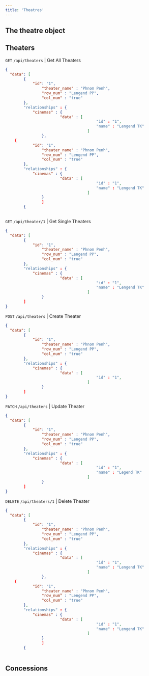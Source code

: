 ```yaml
---
title: 'Theatres'
---
```


## The theatre object

## Theaters

`GET` `/api/theaters` | Get All Theaters 

```json
{
  "data": [
		{
		    "id": "1",
				"theater_name" : "Phnom Penh",
				"row_num" : "Lengend PP",
		 		"col_num" : "true"
		},
		"relationships" : {
			"cinemas" : {
						"data" : [
										"id" : "1",
										"name" : "Lengend TK"
									]
				}, 
	{
		    "id": "1",
				"theater_name" : "Phnom Penh",
				"row_num" : "Lengend PP",
		 		"col_num" : "true"
		},
		"relationships" : {
			"cinemas" : {
						"data" : [
										"id" : "1",
										"name" : "Lengend TK"
									]
				}
				]
		{
		   
```

`GET` `/api/theater/1` | Get Single Theaters 

```json
{
  "data": [
		{
		    "id": "1",
				"theater_name" : "Phnom Penh",
				"row_num" : "Lengend PP",
		 		"col_num" : "true"
		},
		"relationships" : {
			"cinemas" : {
						"data" : [
										"id" : "1",
										"name" : "Lengend TK"
									]
				}
		]  
}
```

`POST` `/api/theaters` | Create Theater 

```json
{
  "data": [
		{
		    "id": "1",
				"theater_name" : "Phnom Penh",
				"row_num" : "Lengend PP",
		 		"col_num" : "true"
		},
		"relationships" : {
			"cinemas" : {
						"data" : [
										"id" : "1",
									]
				}
		]  
}
```

`PATCH` `/api/theaters` | Update Theater 

```json
{
  "data": [
		{
		    "id": "1",
				"theater_name" : "Phnom Penh",
				"row_num" : "Lengend PP",
		 		"col_num" : "true"
		},
		"relationships" : {
			"cinemas" : {
						"data" : [
										"id" : "1",
										"name" : "Legend TK"
									]
				}
		]  
}
```

`DELETE` `/api/theaters/1` | Delete Theater 

```json
{
  "data": [
		{
		    "id": "1",
				"theater_name" : "Phnom Penh",
				"row_num" : "Lengend PP",
		 		"col_num" : "true"
		},
		"relationships" : {
			"cinemas" : {
						"data" : [
										"id" : "1",
										"name" : "Lengend TK"
									]
				}, 
	{
		    "id": "1",
				"theater_name" : "Phnom Penh",
				"row_num" : "Lengend PP",
		 		"col_num" : "true"
		},
		"relationships" : {
			"cinemas" : {
						"data" : [
										"id" : "1",
										"name" : "Lengend TK"
									]
				}
				]
		{
		   
```

## Concessions